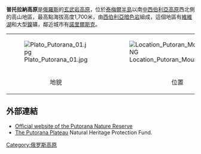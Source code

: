 {{世界遺產概要表
| site_img       = Image:Тишина_озера_Дюпкун.jpg
| site_img_capt  = 普托拉納高原
| site_img_width = 350px
| zh_name        = 普托拉納高原
| en_name        = Putorana Plateau
| fr_name        = Plateau de Putorana
| country        = {{RUS}}
| Region         = 欧洲和北美地区
| area           = {{convert|1,887,251|ha|sqmi|abbr=on}}
| criterion_n    = (ix)(x)
| year           = 2010
| iucn           = 
| ID             = 1234rev
| org_url        = http://whc.unesco.org/en/list/1234rev/
| locmapin       = Russia
| relief         = yes
| Coordinates    = 
}}
'''普托拉納高原'''是[[俄羅斯|俄羅斯]]的[[玄武岩|玄武岩]][[高原|高原]]，位於[[泰梅爾半島|泰梅爾半島]]以南[[中西伯利亞高原|中西伯利亞高原]]西北側的高山地區，最高點海拔高度1,700米，由[[西伯利亞暗色岩|西伯利亞暗色岩]]組成，這個地區有[[維維湖|維維湖]]和大型[[鎳|鎳]]礦，鄰近城市有[[諾里爾斯克|諾里爾斯克]]。

{|class="graytable"
|+
| width="29%"|[[File:Plato_Putorana_01.jpg|center]]
| width="5%"|
| width="29%"|[[Image:Location_Putoran_Mountains.PNG|center]]
| width="5%"|
| [[File:Plato_Putorana_03.jpg|center]]
|-
| align="center"|地貌
|
| align="center"|位置
|
| align="center"|鳥瞰圖
|}

==外部連結==
{{Wikivoyage|普托拉納高原}}
*[https://web.archive.org/web/20100930161636/http://www.plato-putoran.by.ru/ Official website of the Putorana Nature Reserve]
*[http://www.nhpfund.org/nominations/putorana.html The Putorana Plateau] {{Wayback|url=http://www.nhpfund.org/nominations/putorana.html |date=20210225020607 }} Natural Heritage Protection Fund.

{{Authority control}}
{{Russia-geo-stub}}

{{俄罗斯世界遗产}}

[[Category:俄罗斯高原|Category:俄罗斯高原]]